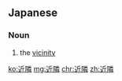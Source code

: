 ==Japanese==
{{ja-kanjitab|きん|りん|yomi=on}}

===Noun===
{{ja-noun|きんりん}}

# the [[vicinity]]

[[ko:近隣]]
[[mg:近隣]]
[[chr:近隣]]
[[zh:近隣]]